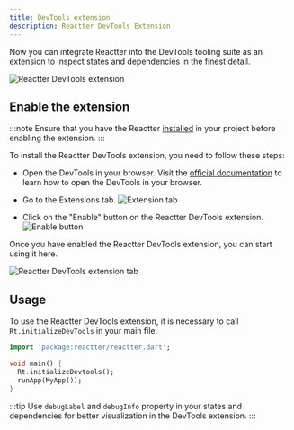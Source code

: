 ```yaml
---
title: DevTools extension
description: Reactter DevTools Extension
---
```


Now you can integrate Reactter into the DevTools tooling suite as an extension to inspect states and dependencies in the finest detail.

![Reactter DevTools extension](/public/devtools_extension/devtools.png)

## Enable the extension

:::note
Ensure that you have the Reactter [installed](/reactter/getting_started#instalaci%C3%B3n) in your project before enabling the extension.
:::

To install the Reactter DevTools extension, you need to follow these steps:

- Open the DevTools in your browser.
Visit the [official documentation](https://docs.flutter.dev/tools/devtools#start) to learn how to open the DevTools in your browser.

- Go to the Extensions tab.
![Extension tab](/public/devtools_extension/extension_tab.png)

- Click on the "Enable" button on the Reactter DevTools extension.
![Enable button](/public/devtools_extension/enable_button.png)

Once you have enabled the Reactter DevTools extension, you can start using it here.

![Reactter DevTools extension tab](/public/devtools_extension/reactter_extension.png)

## Usage

To use the Reactter DevTools extension, it is necessary to call <HM>`Rt.initializeDevTools`</HM> in your main file.

```dart title="main.dart"
import 'package:reactter/reactter.dart';

void main() {
  Rt.initializeDevtools();
  runApp(MyApp());
}
```

:::tip
Use `debugLabel` and `debugInfo` property in your states and dependencies for better visualization in the DevTools extension.
:::

